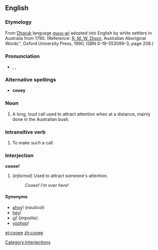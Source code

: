 ==English==

===Etymology===
From [[Dharuk]] language ''[[guuu-wi]]'' adopted into English by white settlers in Australia from 1790.  (Reference: [[w:R. M. W. Dixon|R. M. W. Dixon]], Australian Aboriginal Words'', Oxford University Press, 1990, ISBN 0-19-553099-3, page 208.)

===Pronunciation===
*{{AHD|ko͞o'ē}}, {{IPA|/ˈkuːiː/}}, {{SAMPA|/"ku:i:/}}

===Alternative spellings===
*'''cooey'''

===Noun===
{{en-noun}}

#{{cattag|Australian|colloquial}} A long, loud call used to attract attention when at a distance, mainly done in the Australian bush.

===Intransitive verb===
{{en-verb|cooee|d}}

#{{cattag|Australian|colloquial}} To make such a call.

===Interjection===
'''cooee!'''

#(''informal'')<!--also used outside Australia--> Used to attract someone's attention.
#:''Cooee!  I'm over here!''

====Synonyms====
*[[ahoy]]! (''nautical'')
*[[hey]]!
*[[oi]]! (''impolite'')
*[[yoohoo]]!

[[Category:Interjections]]

[[et:cooee]]
[[zh:cooee]]